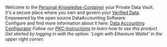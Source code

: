 Welcome to the [[Personal-Knowledge-Container]] your Private Data Vault.<br>
It's a secure place where you own and govern your [[Verified Data]]. <br> 
Empowered by the open source DataAccounting Software.<br>
Configure and find more information about it here: </i>[[Special:DataAccountingConfig|Data Accounting Configurator]]<i>
Follow our [[PKC-Instructions]] to learn how to use this product.<br>

Get started by logging in with the option: 'Login with Ethereum Wallet' in the upper right corner.
